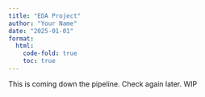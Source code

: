 ```yaml
---
title: "EDA Project"
author: "Your Name"
date: "2025-01-01"
format:
  html:
    code-fold: true
    toc: true
---
```


This is coming down the pipeline. Check again later. WIP